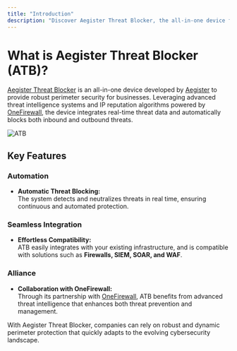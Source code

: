```yaml
---
title: "Introduction"
description: "Discover Aegister Threat Blocker, the all-in-one device for enterprise perimeter security."
---
```


# What is Aegister Threat Blocker (ATB)?

[Aegister Threat Blocker](https://aegister.com/it/solutions/atb/) is an all-in-one device developed by [Aegister](https://aegister.com) to provide robust perimeter security for businesses. Leveraging advanced threat intelligence systems and IP reputation algorithms powered by [OneFirewall](https://onefirewall.com), the device integrates real-time threat data and automatically blocks both inbound and outbound threats.

![ATB](/images/atb.png)

## Key Features

### Automation
- **Automatic Threat Blocking:**  
  The system detects and neutralizes threats in real time, ensuring continuous and automated protection.

### Seamless Integration
- **Effortless Compatibility:**  
  ATB easily integrates with your existing infrastructure, and is compatible with solutions such as **Firewalls, SIEM, SOAR, and WAF**.

### Alliance
- **Collaboration with OneFirewall:**  
  Through its partnership with [OneFirewall](https://onefirewall.com/intelligence.html), ATB benefits from advanced threat intelligence that enhances both threat prevention and management.

With Aegister Threat Blocker, companies can rely on robust and dynamic perimeter protection that quickly adapts to the evolving cybersecurity landscape.